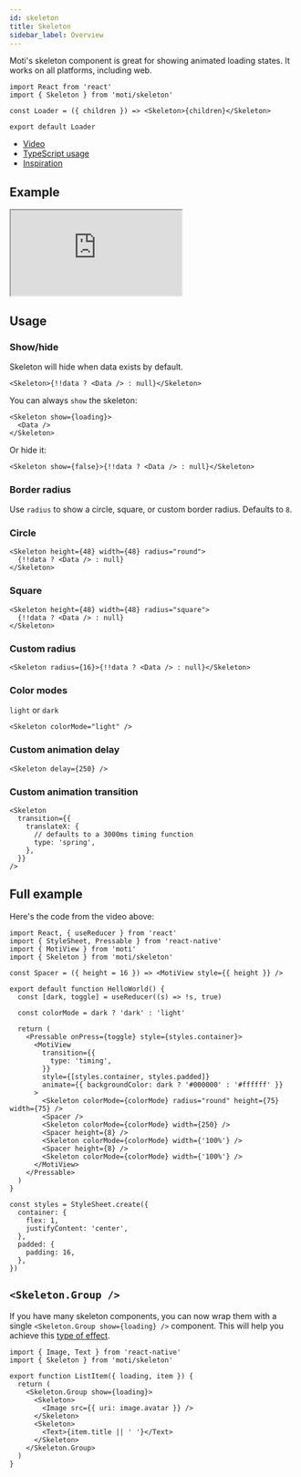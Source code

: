 ```yaml
---
id: skeleton
title: Skeleton
sidebar_label: Overview
---
```


Moti's skeleton component is great for showing animated loading states. It works on all platforms, including web.

```tsx
import React from 'react'
import { Skeleton } from 'moti/skeleton'

const Loader = ({ children }) => <Skeleton>{children}</Skeleton>

export default Loader
```

- [Video](https://twitter.com/FernandoTheRojo/status/1366902697010622466)
- [TypeScript usage](https://twitter.com/FernandoTheRojo/status/1366912660273590273?s=20)
- [Inspiration](https://twitter.com/FernandoTheRojo/status/1366903666578489346?s=20)

## Example

<iframe
  src="https://stackblitz.com/edit/nextjs-g2ae39?embed=1&file=pages/index.tsx"
  className="stackblitz"
/>

## Install

### Expo Users

You'll also want to install `expo-linear-gradient`.

_Please note that you must have Reanimated 3 installed. See [installation](/installation) steps for more info._

```bash
expo install expo-linear-gradient
```

### Non-Expo users

If you aren't using Expo, you can either use the `expo-linear-gradient` package, or `react-native-linear-gradient`.

#### Option 1: `expo-linear-gradient`

```bash npm2yarn
npm install expo-linear-gradient
```

Keep in mind you'll need to also install `expo-modules-core`. Please make sure you complete any installation steps required for Expo's [linear gradient](https://docs.expo.io/versions/latest/sdk/linear-gradient/) component.

#### Option 2: `react-native-linear-gradient`

<details>
<summary><strong>Click here to use <code>react-native-linear-gradient</code></strong></summary>

First, install the module resolver plugin:

```bash npm2yarn
npm install babel-plugin-module-resolver
```

Next, add this to your app's `babel.config.js`'s `plugins` array.

```js
// babel.config.js
module.exports = function (api) {
  api.cache(true)
  return {
    plugins: [
      [
        'module-resolver',
        {
          root: ['./'],
          alias: {
            'moti/skeleton': 'moti/skeleton/react-native-linear-gradient',
          },
        },
      ],
    ],
  }
}
```

This assumes you've installed `react-native-linear-gradient` and followed any of its installation requirements.

Your skeletons will now use `react-native-linear-gradient`. You can continue importing from `moti/skeleton`.

</details>

## Video

<div
  style={{
    position: 'relative',
    paddingBottom: '209.59302325581396%',
    height: 0,
    width: '100%',
  }}
>
  <iframe
    src="https://www.loom.com/embed/f2d5ff02cfec46bc8795f46965ae9b52"
    frameborder="0"
    webkitallowfullscreen
    mozallowfullscreen
    allowfullscreen
    style={{
      position: 'absolute',
      top: 0,
      left: 0,
      right: 0,
      bottom: 0,
      width: '100%',
      height: '100%',
    }}
  ></iframe>
</div>

## Usage

### Show/hide

Skeleton will hide when data exists by default.

```tsx
<Skeleton>{!!data ? <Data /> : null}</Skeleton>
```

You can always `show` the skeleton:

```tsx
<Skeleton show={loading}>
  <Data />
</Skeleton>
```

Or hide it:

```tsx
<Skeleton show={false}>{!!data ? <Data /> : null}</Skeleton>
```

### Border radius

Use `radius` to show a circle, square, or custom border radius. Defaults to `8`.

### Circle

```tsx
<Skeleton height={48} width={48} radius="round">
  {!!data ? <Data /> : null}
</Skeleton>
```

### Square

```tsx
<Skeleton height={48} width={48} radius="square">
  {!!data ? <Data /> : null}
</Skeleton>
```

### Custom radius

```tsx
<Skeleton radius={16}>{!!data ? <Data /> : null}</Skeleton>
```

### Color modes

`light` or `dark`

```tsx
<Skeleton colorMode="light" />
```

### Custom animation delay

```tsx
<Skeleton delay={250} />
```

### Custom animation transition

```tsx
<Skeleton
  transition={{
    translateX: {
      // defaults to a 3000ms timing function
      type: 'spring',
    },
  }}
/>
```

## Full example

Here's the code from the video above:

```tsx
import React, { useReducer } from 'react'
import { StyleSheet, Pressable } from 'react-native'
import { MotiView } from 'moti'
import { Skeleton } from 'moti/skeleton'

const Spacer = ({ height = 16 }) => <MotiView style={{ height }} />

export default function HelloWorld() {
  const [dark, toggle] = useReducer((s) => !s, true)

  const colorMode = dark ? 'dark' : 'light'

  return (
    <Pressable onPress={toggle} style={styles.container}>
      <MotiView
        transition={{
          type: 'timing',
        }}
        style={[styles.container, styles.padded]}
        animate={{ backgroundColor: dark ? '#000000' : '#ffffff' }}
      >
        <Skeleton colorMode={colorMode} radius="round" height={75} width={75} />
        <Spacer />
        <Skeleton colorMode={colorMode} width={250} />
        <Spacer height={8} />
        <Skeleton colorMode={colorMode} width={'100%'} />
        <Spacer height={8} />
        <Skeleton colorMode={colorMode} width={'100%'} />
      </MotiView>
    </Pressable>
  )
}

const styles = StyleSheet.create({
  container: {
    flex: 1,
    justifyContent: 'center',
  },
  padded: {
    padding: 16,
  },
})
```

## `<Skeleton.Group />`

If you have many skeleton components, you can now wrap them with a single `<Skeleton.Group show={loading} />` component. This will help you achieve this [type of effect](https://twitter.com/pacocoursey/status/1428057307670323202).

```tsx
import { Image, Text } from 'react-native'
import { Skeleton } from 'moti/skeleton'

export function ListItem({ loading, item }) {
  return (
    <Skeleton.Group show={loading}>
      <Skeleton>
        <Image src={{ uri: image.avatar }} />
      </Skeleton>
      <Skeleton>
        <Text>{item.title || ' '}</Text>
      </Skeleton>
    </Skeleton.Group>
  )
}
```
